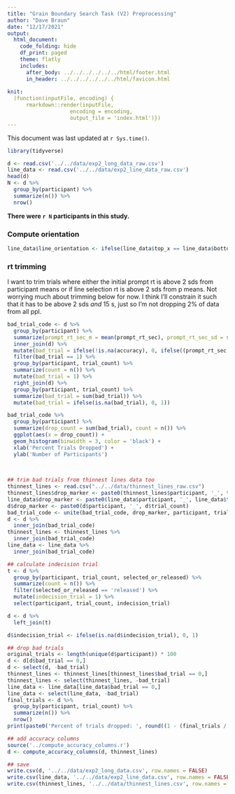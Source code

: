 ```yaml
---
title: "Grain Boundary Search Task (V2) Preprocessing"
author: "Dave Braun"
date: "12/17/2021"
output: 
  html_document:
    code_folding: hide
    df_print: paged
    theme: flatly
    includes:
      after_body: ../../../../../../html/footer.html
      in_header: ../../../../../../html/favicon.html
    
knit:
  (function(inputFile, encoding) {
      rmarkdown::render(inputFile,
                    encoding = encoding,
                    output_file = 'index.html')})
---
```


This document was last updated at `r Sys.time()`.

  
```r
library(tidyverse)
```

  
  
```r
d <- read.csv('../../data/exp2_long_data_raw.csv')
line_data <- read.csv('../../data/exp2_line_data_raw.csv')
head(d)
N <- d %>% 
  group_by(participant) %>% 
  summarize(n()) %>% 
  nrow()
```

**There were `r N` participants in this study.**


### Compute orientation

```r
line_data$line_orientation <- ifelse(line_data$top_x == line_data$bottom_x, 'vertical', ifelse(line_data$top_x > line_data$bottom_x, 'forward_slash', ifelse(line_data$top_x < line_data$bottom_x, 'back_slash', 'PROBLEM')))
```


### rt trimming

I want to trim trials where either the initial prompt rt is above 2 sds from participant means or if line selection rt is above 2 sds from p means. Not worrying much about trimming below for now.
I think I'll constrain it such that it has to be above 2 sds *and* 15 s, just so I'm not dropping 2% of data from all ppl.


```r
bad_trial_code <- d %>% 
  group_by(participant) %>% 
  summarize(prompt_rt_sec_m = mean(prompt_rt_sec), prompt_rt_sec_sd = sd(prompt_rt_sec), selection_rt_ms_m = mean(selection_rt_ms), selection_rt_ms_sd = sd(selection_rt_ms)) %>% 
  inner_join(d) %>% 
  mutate(bad_trial = ifelse(!is.na(accuracy), 0, ifelse((prompt_rt_sec > (2 * prompt_rt_sec_sd) + prompt_rt_sec_m & prompt_rt_sec > 15) | (selection_rt_ms > (2 * selection_rt_ms_sd) + selection_rt_ms_m & selection_rt_ms > 15000), 1, 0))) %>% 
  filter(bad_trial == 1) %>% 
  group_by(participant, trial_count) %>% 
  summarize(count = n()) %>% 
  mutate(bad_trial = 1) %>% 
  right_join(d) %>% 
  group_by(participant, trial_count) %>% 
  summarize(bad_trial = sum(bad_trial)) %>% 
  mutate(bad_trial = ifelse(is.na(bad_trial), 0, 1)) 

bad_trial_code %>% 
  group_by(participant) %>% 
  summarize(drop_count = sum(bad_trial), count = n()) %>% 
  ggplot(aes(x = drop_count)) +
  geom_histogram(binwidth = 3, color = 'black') + 
  xlab('Percent Trials Dropped') + 
  ylab('Number of Participants')
  
  
```












```r
## trim bad trials from thinnest lines data too
thinnest_lines <- read.csv("../../data/thinnest_lines_raw.csv")
thinnest_lines$drop_marker <- paste0(thinnest_lines$participant, '_', thinnest_lines$trial_count)
line_data$drop_marker <- paste0(line_data$participant, '_', line_data$trial_count)
d$drop_marker <- paste0(d$participant, '_', d$trial_count)
bad_trial_code <- unite(bad_trial_code, drop_marker, participant, trial_count, sep = '_')
d <- d %>% 
  inner_join(bad_trial_code)
thinnest_lines <- thinnest_lines %>% 
  inner_join(bad_trial_code)
line_data <- line_data %>% 
  inner_join(bad_trial_code)
```

```r
## calculate indecision trial
t <- d %>% 
  group_by(participant, trial_count, selected_or_released) %>% 
  summarize(count = n()) %>% 
  filter(selected_or_released == 'released') %>% 
  mutate(indecision_trial = 1) %>% 
  select(participant, trial_count, indecision_trial)

d <- d %>% 
  left_join(t)

d$indecision_trial <- ifelse(is.na(d$indecision_trial), 0, 1)
```


```r
## drop bad trials
original_trials <- length(unique(d$participant)) * 100
d <- d[d$bad_trial == 0,]
d <- select(d, -bad_trial)
thinnest_lines <- thinnest_lines[thinnest_lines$bad_trial == 0,]
thinnest_lines <- select(thinnest_lines, -bad_trial)
line_data <- line_data[line_data$bad_trial == 0,]
line_data <- select(line_data, -bad_trial)
final_trials <- d %>% 
  group_by(participant, trial_count) %>% 
  summarize(n()) %>% 
  nrow()
print(paste0('Percent of trials dropped: ', round((1 - (final_trials / original_trials)) * 100, 2), '%'))


```




```r
## add accuracy columns
source('../compute_accuracy_columns.r')
d <- compute_accuracy_columns(d, thinnest_lines) 
```







```r
## save
write.csv(d, '../../data/exp2_long_data.csv', row.names = FALSE)
write.csv(line_data, '../../data/exp2_line_data.csv', row.names = FALSE)
write.csv(thinnest_lines, '../../data/thinnest_lines.csv', row.names = FALSE)
```













